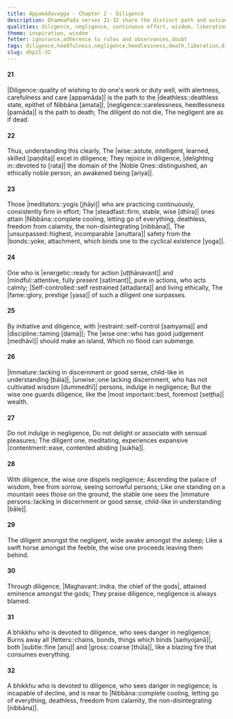 ```yaml
---
title: Appamādavagga - Chapter 2 - Diligence
description: DhammaPada verses 21-32 share the distinct path and outcomes of diligence and negligence. On seeing this clearly, the wise guard diligence like the most important wealth. One devoted to diligence burns away all fetters, is incapable of decline, and is near to Nibbāna.
qualities: diligence, negligence, continuous effort, wisdom, liberation, rousing of energy, self-control, sorrow-free, contentment
theme: inspiration, wisdom
fetter: ignorance,adherence to rules and observances,doubt
tags: diligence,heedfulness,negligence,heedlessness,death,liberation,diligence,wisdom,nibbāna,meditation
slug: dhp21-32
---
```


#### 21

|Diligence::quality of wishing to do one's work or duty well, with alertness, carefulness and care [appamāda]| is the path to the |deathless::deathless state, epithet of Nibbāna [amata]|,
|negligence::carelessness, heedlessness [pamāda]| is the path to death;
The diligent do not die,
The negligent are as if dead.

#### 22

Thus, understanding this clearly,
The |wise::astute, intelligent, learned, skilled [paṇḍita]| excel in diligence;
They rejoice in diligence,
|delighting in::devoted to [rata]| the domain of the |Noble Ones::distinguished, an ethically noble person, an awakened being [ariya]|.

#### 23

Those |meditators::yogis [jhāyi]| who are practicing continuously,
consistently firm in effort;
The |steadfast::firm, stable, wise [dhīra]| ones attain |Nibbāna::complete cooling, letting go of everything, deathless, freedom from calamity, the non-disintegrating [nibbāna]|,
The |unsurpassed::highest, incomparable [anuttara]| safety from the |bonds::yoke, attachment, which binds one to the cyclical existence [yoga]|.

#### 24

One who is |energetic::ready for action [uṭṭhānavant]| and |mindful::attentive, fully present [satīmant]|,
pure in actions, who acts calmly;
|Self-controlled::self restrained [attadanta]| and living ethically,
The |fame::glory, prestige [yasa]| of such a diligent one surpasses.

#### 25

By initiative and diligence,
with |restraint::self-control [saṁyama]| and |discipline::taming [dama]|;
The |wise one::who has good judgement [medhāvī]| should make an island,
Which no flood can submerge.

#### 26

|Immature::lacking in discernment or good sense, child-like in understanding [bāla]|, |unwise::one lacking discernment, who has not cultivated wisdom [dummedhī]| persons,
indulge in negligence;
But the wise one guards diligence,
like the |most important::best, foremost [seṭṭha]| wealth.

#### 27

Do not indulge in negligence,
Do not delight or associate with sensual pleasures;
The diligent one, meditating,
experiences expansive |contentment::ease, contented abiding [sukha]|.

#### 28

With diligence,
the wise one dispels negligence;
Ascending the palace of wisdom,
free from sorrow, seeing sorrowful persons;
Like one standing on a mountain sees those on the ground,
the stable one sees the |immature persons::lacking in discernment or good sense, child-like in understanding [bāle]|.

#### 29

The diligent amongst the negligent,
wide awake amongst the asleep;
Like a swift horse amongst the feeble,
the wise one proceeds leaving them behind.

#### 30

Through diligence, |Maghavant::Indra, the chief of the gods|,
attained eminence amongst the gods;
They praise diligence,
negligence is always blamed.

#### 31

A bhikkhu who is devoted to diligence,
who sees danger in negligence;
Burns away all |fetters::chains, bonds, things which binds [saṁyojanā]|, both |subtle::fine [aṇu]| and |gross::coarse [thūla]|,
like a blazing fire that consumes everything.

#### 32

A bhikkhu who is devoted to diligence,
who sees danger in negligence;
Is incapable of decline,
and is near to |Nibbāna::complete cooling, letting go of everything, deathless, freedom from calamity, the non-disintegrating [nibbāna]|.